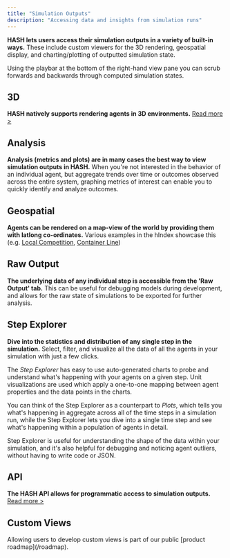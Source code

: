 ```yaml
---
title: "Simulation Outputs"
description: "Accessing data and insights from simulation runs"
---
```


**HASH lets users access their simulation outputs in a variety of built-in ways.** These include custom viewers for the 3D rendering, geospatial display, and charting/plotting of outputted simulation state.

Using the playbar at the bottom of the right-hand view pane you can scrub forwards and backwards through computed simulation states.

## 3D

**HASH natively supports rendering agents in 3D environments.** [Read more &gt;](3d-viewer)

## Analysis

**Analysis \(metrics and plots\) are in many cases the best way to view simulation outputs in HASH.** When you're not interested in the behavior of an individual agent, but aggregate trends over time or outcomes observed across the entire system, graphing metrics of interest can enable you to quickly identify and analyze outcomes.

## Geospatial

**Agents can be rendered on a map-view of the world by providing them with latlong co-ordinates.** Various examples in the hIndex showcase this \(e.g. [Local Competition](https://simulation.hash.ai/@hash/local-competition), [Container Line](https://simulation.hash.ai/@hash/container-line-sim)\)

## Raw Output

**The underlying data of any individual step is accessible from the 'Raw Output' tab.** This can be useful for debugging models during development, and allows for the raw state of simulations to be exported for further analysis.

## Step Explorer

**Dive into the statistics and distribution of any single step in the simulation.** Select, filter, and visualize all the data of all the agents in your simulation with just a few clicks.

The _Step Explorer_ has easy to use auto-generated charts to probe and understand what's happening with your agents on a given step. Unit visualizations are used which apply a one-to-one mapping between agent properties and the data points in the charts.

You can think of the Step Explorer as a counterpart to _Plots_, which tells you what's happening in aggregate across all of the time steps in a simulation run, while the Step Explorer lets you dive into a single time step and see what's happening within a population of agents in detail.

Step Explorer is useful for understanding the shape of the data within your simulation, and it's also helpful for debugging and noticing agent outliers, without having to write code or JSON.

## API

**The HASH API allows for programmatic access to simulation outputs.** [Read more &gt;](/docs/simulations/run/simulation/outputs/api-1)

## Custom Views

<Hint style="info">
  Allowing users to develop custom views is part of our public [product
  roadmap](/roadmap).
</Hint>
